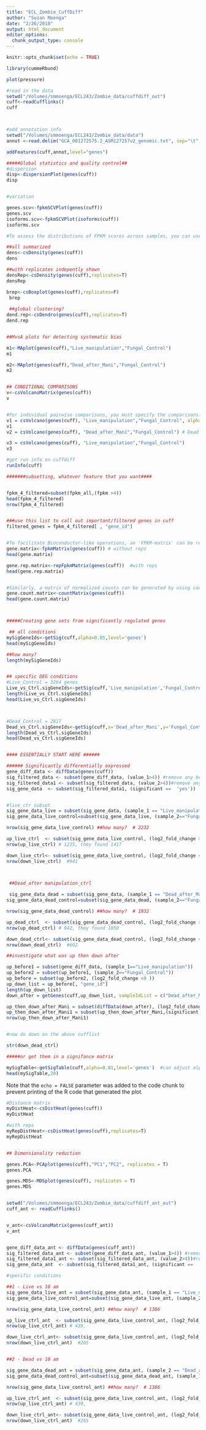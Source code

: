 ```yaml
---
title: "ECL_Zombie_CuffDiff"
author: "Susan Moenga"
date: "2/26/2018"
output: html_document
editor_options: 
  chunk_output_type: console
---
```


```r
knitr::opts_chunk$set(echo = TRUE)
```


```r
library(cummeRbund)
```



```r
plot(pressure)

#read in the data 
setwd("/Volumes/smmoenga/ECL243/Zombie_data/cuffdiff_out")
cuff<-readCufflinks()
cuff



#add annotation info
setwd("/Volumes/smmoenga/ECL243/Zombie_data/data")
annot <-read.delim("GCA_001272575.2_ASM127257v2_genomic.txt", sep="\t",header=T,na.string="-")

addFeatures(cuff,annot,level="genes")

#####Global statistics and quality control##
#dispersion
disp<-dispersionPlot(genes(cuff))
disp


#variation

genes.scv<-fpkmSCVPlot(genes(cuff))
genes.scv
isoforms.scv<-fpkmSCVPlot(isoforms(cuff))
isoforms.scv

#To assess the distributions of FPKM scores across samples, you can use the csDensity plot

##all summarized
dens<-csDensity(genes(cuff))
dens

##with replicates indepently shown
densRep<-csDensity(genes(cuff),replicates=T)
densRep

brep<-csBoxplot(genes(cuff),replicates=F)
 brep
 
 ##global clustering?
dend.rep<-csDendro(genes(cuff),replicates=T)
dend.rep


##MvsA plots for detecting systematic bias

m1<-MAplot(genes(cuff),"Live_manipulation","Fungal_Control")
m1

m2<-MAplot(genes(cuff),"Dead_after_Mani","Fungal_Control")
m2


## CONDITIONAL COMPARISONS
v<-csVolcanoMatrix(genes(cuff))
v


#For individual pairwise comparisons, you must specify the comparisons by sample name.
v1 = csVolcano(genes(cuff), "Live_manipulation","Fungal_Control", alpha=0.05, showSignificance = T)
v1
v2 = csVolcano(genes(cuff), "Dead_after_Mani","Fungal_Control") # Dead vs control

v3 = csVolcano(genes(cuff), "Live_manipulation","Fungal_Control")
v3

#get run info on cuffdiff 
runInfo(cuff)  

#######subsetting, whatever feature that you want####


fpkm_4_filtered=subset(fpkm_all,(fpkm >4))
head(fpkm_4_filtered)
nrow(fpkm_4_filtered)


###use this list to call out important/filtered genes in cuff
filtered_genes = fpkm_4_filtered[ , "gene_id"]


#To facilitate Bioconductor-like operations, an 'FPKM-matrix' can be returned easily using the fpkmMatrix method:
gene.matrix<-fpkmMatrix(genes(cuff)) # without reps
head(gene.matrix)

gene.rep.matrix<-repFpkmMatrix(genes(cuff))  #with reps
head(gene.rep.matrix)


#Similarly, a matrix of normalized counts can be generated by using countMatrix
gene.count.matrix<-countMatrix(genes(cuff))
head(gene.count.matrix)



#####Creating gene sets from significantly regulated genes

 ## all conditions 
mySigGeneIds<-getSig(cuff,alpha=0.05,level='genes')
head(mySigGeneIds)

##how many?
length(mySigGeneIds)


## specific DEG conditions
#Live_Control = 3264 genes
Live_vs_Ctrl.sigGeneIds<-getSig(cuff,'Live_manipulation','Fungal_Control',alpha=0.05,level='genes')
length(Live_vs_Ctrl.sigGeneIds)
head(Live_vs_Ctrl.sigGeneIds)



#Dead_Control = 2817
Dead_vs_Ctrl.sigGeneIds<-getSig(cuff,x='Dead_after_Mani',y='Fungal_Control',alpha=0.05,level='genes')
length(Dead_vs_Ctrl.sigGeneIds)
head(Dead_vs_Ctrl.sigGeneIds)


#### ESSENTIALLY START HERE ###### 

###### Significantly differentially expressed
gene_diff_data <- diffData(genes(cuff))
sig_filtered_data <- subset(gene_diff_data, (value_1>4)) #remove any below 4 fpkm count
sig_filtered_data1 <- subset(sig_filtered_data, (value_2>4))#remove any below 4 fpkm count
sig_gene_data  <- subset(sig_filtered_data1, (significant ==  'yes')) 


#live_ctr subset 
sig_gene_data_live = subset(sig_gene_data, (sample_1 == "Live_manipulation"))
sig_gene_data_live_control=subset(sig_gene_data_live, (sample_2=="Fungal_Control"))

nrow(sig_gene_data_live_control) ##how many?  # 2232

up_live_ctrl  <- subset(sig_gene_data_live_control, (log2_fold_change > 1))
nrow(up_live_ctrl) # 1235, they found 1417

down_live_ctrl<- subset(sig_gene_data_live_control, (log2_fold_change < -1))
nrow(down_live_ctrl)  #941



 ##Dead_after manipulation_ctrl
 
 sig_gene_data_dead = subset(sig_gene_data, (sample_1 == "Dead_after_Mani"))
sig_gene_data_dead_control=subset(sig_gene_data_dead, (sample_2=="Fungal_Control"))

nrow(sig_gene_data_dead_control) ##how many?  # 1932

up_dead_ctrl  <- subset(sig_gene_data_dead_control, (log2_fold_change > 1))
nrow(up_dead_ctrl) # 942, they found 1050

down_dead_ctrl<- subset(sig_gene_data_dead_control, (log2_fold_change < -1))
nrow(down_dead_ctrl)  #602

##investigate what was up then down after

up_before1 = subset(gene_diff_data, (sample_1=="Live_manipulation"))
up_before2 = subset(up_before1, (sample_2=="Fungal_Control"))
up_before = subset(up_before2, (log2_fold_change <0 ))
up_down_list = up_before[, "gene_id"]
length(up_down_list)
down_after = getGenes(cuff,up_down_list, sampleIdList = c("Dead_after_Mani", "Fungal_Control")) #cufflist 

up_then_down_after_Mani = subset(diffData(down_after), (log2_fold_change > 0))
up_then_down_after_Mani1 = subset(up_then_down_after_Mani,(significant == "yes"))
nrow(up_then_down_after_Mani1)


#now do down on the above cufflist

str(down_dead_ctrl)

#####or get them in a signifance matrix

mySigTable<-getSigTable(cuff,alpha=0.01,level='genes')  #can adjust alpha to whatever
head(mySigTable,20)


```

Note that the `echo = FALSE` parameter was added to the code chunk to prevent printing of the R code that generated the plot.



```r


#Distance matrix
myDistHeat<-csDistHeat(genes(cuff))
myDistHeat

#with reps
myRepDistHeat<-csDistHeat(genes(cuff),replicates=T)
myRepDistHeat


## Dimensionality reduction

genes.PCA<-PCAplot(genes(cuff),"PC1","PC2", replicates = T)
genes.PCA

genes.MDS<-MDSplot(genes(cuff), replicates = T)
genes.MDS


```
```r

```


```r
setwd("/Volumes/smmoenga/ECL243/Zombie_data/cuffdiff_ant_out")
cuff_ant <- readCufflinks()


v_ant<-csVolcanoMatrix(genes(cuff_ant))
v_ant


gene_diff_data_ant <- diffData(genes(cuff_ant))
sig_filtered_data_ant <- subset(gene_diff_data_ant, (value_1>4)) #remove any below 4 fpkm count
sig_filtered_data1_ant <- subset(sig_filtered_data_ant, (value_2>4))#remove any below 4 fpkm count
sig_gene_data_ant  <- subset(sig_filtered_data1_ant, (significant ==  'yes')) 

#specific conditions 

##1 - Live vs 10 am
sig_gene_data_live_ant = subset(sig_gene_data_ant, (sample_1 == "Live_manipulation"))
sig_gene_data_live_control_ant=subset(sig_gene_data_live_ant, (sample_2=="Ant_Control_10am"))

nrow(sig_gene_data_live_control_ant) ##how many?  # 1386

up_live_ctrl_ant  <- subset(sig_gene_data_live_control_ant, (log2_fold_change > 1))
nrow(up_live_ctrl_ant) # 439,

down_live_ctrl_ant<- subset(sig_gene_data_live_control_ant, (log2_fold_change < -1))
nrow(down_live_ctrl_ant)  #265


##2 - Dead vs 10 am

sig_gene_data_dead_ant = subset(sig_gene_data_ant, (sample_2 == "Dead_after_Mani"))
sig_gene_data_dead_control_ant=subset(sig_gene_data_dead_ant, (sample_1=="Ant_Control_10am"))

nrow(sig_gene_data_live_control_ant) ##how many?  # 1386

up_live_ctrl_ant  <- subset(sig_gene_data_live_control_ant, (log2_fold_change > 1))
nrow(up_live_ctrl_ant) # 439,

down_live_ctrl_ant<- subset(sig_gene_data_live_control_ant, (log2_fold_change < -1))
nrow(down_live_ctrl_ant)  #265


```




